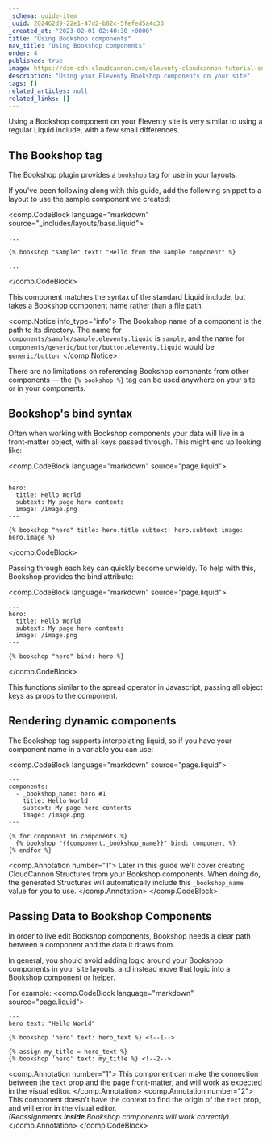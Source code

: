 ```yaml
---
_schema: guide-item
_uuid: 202462d9-22e1-47d2-b82c-5fefed5a4c33
_created_at: "2023-02-01 02:40:30 +0000"
title: "Using Bookshop components"
nav_title: "Using Bookshop components"
order: 4
published: true
image: https://dam-cdn.cloudcannon.com/eleventy-cloudcannon-tutorial-social.png
description: "Using your Eleventy Bookshop components on your site"
tags: []
related_articles: null
related_links: []
---
```


Using a Bookshop component on your Eleventy site is very similar to using a regular Liquid include, with a few small differences.

## The Bookshop tag

The Bookshop plugin provides a `bookshop` tag for use in your layouts.

If you've been following along with this guide, add the following snippet
to a layout to use the sample component we created:

<comp.CodeBlock language="markdown" source="_includes/layouts/base.liquid">
```
...

{% bookshop "sample" text: "Hello from the sample component" %}

...
```
</comp.CodeBlock>

This component matches the syntax of the standard Liquid include, but takes a Bookshop component name rather than a file path.

<comp.Notice info_type="info">
  The Bookshop name of a component is the path to its directory.
  The name for `components/sample/sample.eleventy.liquid` is `sample`,
  and the name for `components/generic/button/button.eleventy.liquid` would be `generic/button`.
</comp.Notice>

There are no limitations on referencing Bookshop comonents from other components — the `{% bookshop %}` tag can be used anywhere
on your site or in your components.

## Bookshop's bind syntax

Often when working with Bookshop components your data will live in a front-matter object, with all keys passed through.
This might end up looking like:

<comp.CodeBlock language="markdown" source="page.liquid">
```
---
hero:
  title: Hello World
  subtext: My page hero contents
  image: /image.png
---

{% bookshop "hero" title: hero.title subtext: hero.subtext image: hero.image %}

```
</comp.CodeBlock>

Passing through each key can quickly become unwieldy. To help with this, Bookshop provides
the bind attribute:

<comp.CodeBlock language="markdown" source="page.liquid">
```
---
hero:
  title: Hello World
  subtext: My page hero contents
  image: /image.png
---

{% bookshop "hero" bind: hero %}

```
</comp.CodeBlock>

This functions similar to the spread operator in Javascript, passing all
object keys as props to the component.

## Rendering dynamic components

The Bookshop tag supports interpolating liquid, so if you have your component name in a variable you can use:

<comp.CodeBlock language="markdown" source="page.liquid">
```
---
components:
  - _bookshop_name: hero #1
    title: Hello World
    subtext: My page hero contents
    image: /image.png
---

{% for component in components %}
  {% bookshop "{{component._bookshop_name}}" bind: component %}
{% endfor %}

```
<comp.Annotation number="1">
  Later in this guide we'll cover creating CloudCannon Structures from your Bookshop components.
  When doing do, the generated Structures will automatically include this `_bookshop_name` value for you to use.
</comp.Annotation>
</comp.CodeBlock>

## Passing Data to Bookshop Components

In order to live edit Bookshop components, Bookshop needs a clear path between a component
and the data it draws from. 

In general, you should avoid adding logic around your Bookshop components in your
site layouts, and instead move that logic into a Bookshop component or helper.

For example:
<comp.CodeBlock language="markdown" source="page.liquid">
```
---
hero_text: "Hello World"
---
{% bookshop 'hero' text: hero_text %} <!--1-->

{% assign my_title = hero_text %}
{% bookshop 'hero' text: my_title %} <!--2-->
```
<comp.Annotation number="1">
  This component can make the connection between the `text` prop and the page front-matter,
  and will work as expected in the visual editor.
</comp.Annotation>
<comp.Annotation number="2">
  This component doesn't have the context to find the origin of the `text` prop,
  and will error in the visual editor.  
  _(Reassignments **inside** Bookshop components will work correctly)._
</comp.Annotation>
</comp.CodeBlock>
